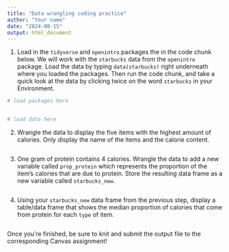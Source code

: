 ```yaml
---
title: "Data wrangling coding practice"
author: "Your name"
date: "2024-08-15"
output: html_document
---
```




1.  Load in the `tidyverse` and `openintro` packages the in the code chunk below. We will work with the `starbucks` data from the `openintro` package. Load the data by typing `data(starbucks)` right underneath where you loaded the packages. Then run the code chunk, and take a quick look at the data by clicking twice on the word `starbucks` in your Environment.

```r
# load packages here


# load data here

```

2.  Wrangle the data to display the five items with the highest amount of calories. Only display the name of the items and the calorie content.

    ```r

    ```

3.  One gram of protein contains 4 calories. Wrangle the data to add a new variable called `prop_protein` which represents the proportion of the item's calories that are due to protein. Store the resulting data frame as a new variable called `starbucks_new`.

    ```r


    ```

4.  Using your `starbucks_new` data frame from the previous step, display a table/data frame that shows the median proportion of calories that come from protein for each `type` of item.

    ```r

    ```

Once you're finished, be sure to knit and submit the output file to the corresponding Canvas assignment!
